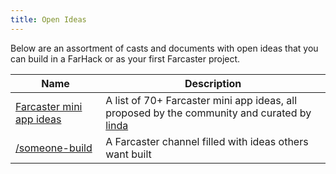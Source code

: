 ```yaml
---
title: Open Ideas
---
```


Below are an assortment of casts and documents with open ideas that you can build in a FarHack or as your first Farcaster project.

| Name | Description |
|------|-------------|
| [Farcaster mini app ideas](https://docs.google.com/document/d/1yW_MgL3Lv-KmKtvqiPH50oob8CIpvPdgQ7c3PA8bOak/edit?tab=t.0#heading=h.mjrtwj8o26sg) | A list of 70+ Farcaster mini app ideas, all proposed by the community and curated by [linda](https://warpcast.com/linda) |
| [/someone-build](https://warpcast.com/~/channel/someone-build) | A Farcaster channel filled with ideas others want built |
